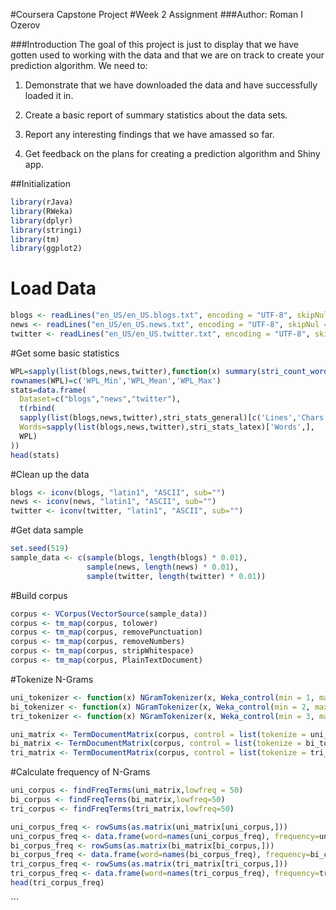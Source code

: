 #Coursera Capstone Project
#Week 2 Assignment
###Author: Roman I Ozerov

###Introduction
The goal of this project is just to display that we have gotten used to working with the data and that we are on track to create your prediction algorithm. We need to:

1. Demonstrate that we have downloaded the data and have successfully loaded it in.

2. Create a basic report of summary statistics about the data sets.

3. Report any interesting findings that we have amassed so far.

4. Get feedback on the plans for creating a prediction algorithm and Shiny app.


##Initialization
```{r}
library(rJava)
library(RWeka)
library(dplyr)
library(stringi)
library(tm)
library(ggplot2)
```
# Load Data
```{r}
blogs <- readLines("en_US/en_US.blogs.txt", encoding = "UTF-8", skipNul = TRUE)
news <- readLines("en_US/en_US.news.txt", encoding = "UTF-8", skipNul = TRUE)
twitter <- readLines("en_US/en_US.twitter.txt", encoding = "UTF-8", skipNul = TRUE)
```
#Get some basic statistics
```{r}
WPL=sapply(list(blogs,news,twitter),function(x) summary(stri_count_words(x))[c('Min.','Mean','Max.')])
rownames(WPL)=c('WPL_Min','WPL_Mean','WPL_Max')
stats=data.frame(
  Dataset=c("blogs","news","twitter"),      
  t(rbind(
  sapply(list(blogs,news,twitter),stri_stats_general)[c('Lines','Chars'),],
  Words=sapply(list(blogs,news,twitter),stri_stats_latex)['Words',],
  WPL)
))
head(stats)
```
#Clean up the data
```{r}
blogs <- iconv(blogs, "latin1", "ASCII", sub="")
news <- iconv(news, "latin1", "ASCII", sub="")
twitter <- iconv(twitter, "latin1", "ASCII", sub="")
```
#Get data sample
```{r}
set.seed(519)
sample_data <- c(sample(blogs, length(blogs) * 0.01),
                 sample(news, length(news) * 0.01),
                 sample(twitter, length(twitter) * 0.01))
```
#Build corpus
```{r}
corpus <- VCorpus(VectorSource(sample_data))
corpus <- tm_map(corpus, tolower)
corpus <- tm_map(corpus, removePunctuation)
corpus <- tm_map(corpus, removeNumbers)
corpus <- tm_map(corpus, stripWhitespace)
corpus <- tm_map(corpus, PlainTextDocument)
```
#Tokenize N-Grams
```{r}
uni_tokenizer <- function(x) NGramTokenizer(x, Weka_control(min = 1, max = 1))
bi_tokenizer <- function(x) NGramTokenizer(x, Weka_control(min = 2, max = 2))
tri_tokenizer <- function(x) NGramTokenizer(x, Weka_control(min = 3, max = 3))

uni_matrix <- TermDocumentMatrix(corpus, control = list(tokenize = uni_tokenizer))
bi_matrix <- TermDocumentMatrix(corpus, control = list(tokenize = bi_tokenizer))
tri_matrix <- TermDocumentMatrix(corpus, control = list(tokenize = tri_tokenizer))
```
#Calculate frequency of N-Grams
```{r}
uni_corpus <- findFreqTerms(uni_matrix,lowfreq = 50)
bi_corpus <- findFreqTerms(bi_matrix,lowfreq=50)
tri_corpus <- findFreqTerms(tri_matrix,lowfreq=50)

uni_corpus_freq <- rowSums(as.matrix(uni_matrix[uni_corpus,]))
uni_corpus_freq <- data.frame(word=names(uni_corpus_freq), frequency=uni_corpus_freq)
bi_corpus_freq <- rowSums(as.matrix(bi_matrix[bi_corpus,]))
bi_corpus_freq <- data.frame(word=names(bi_corpus_freq), frequency=bi_corpus_freq)
tri_corpus_freq <- rowSums(as.matrix(tri_matrix[tri_corpus,]))
tri_corpus_freq <- data.frame(word=names(tri_corpus_freq), frequency=tri_corpus_freq)
head(tri_corpus_freq)
```



```